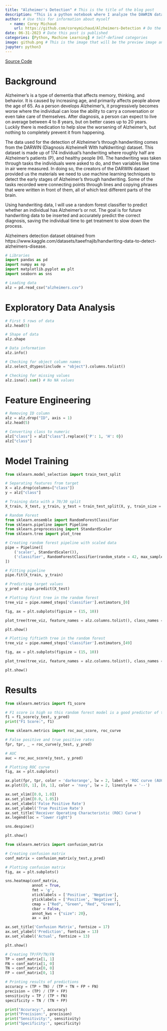 ```yaml
---
title: "Alzheimer's Detection" # This is the title of the blog post
description: "This is a python notebook where I analyze the DAWRIN dataset to detect Alzheimer's in an individual's handwriting. To classify, I used random forest in Python." # This is the description and shows up under the title and picture on the blog page
author: # Use this for information about myself
  - name: Corey Michaud
    url: https://github.com/coreymichaud/Alzheimers-Detection # Do the github page for the website NOT the blog
date: 06-31-2023 # Date this post is published
categories: [Python, Machine Learning] # Self-defined categories
image: github.png # This is the image that will be the preview image and it HAS to be in this file to work
jupyter: python3
---
```


<!-- This is the github button -->

<a href="https://github.com/coreymichaud/Alzheimers-Detection" class="btn" target="_blank"><i class="fab fa-github"></i> Source Code</a>

# Background

Alzheimer's is a type of dementia that affects memory, thinking, and behavior. It is caused by increasing age, and primarily affects people above the age of 65. As a person develops Alzheimer's, it progressively becomes worse where the individual can lose the ability to carry a conversation or even take care of themselves. After diagnosis, a person can expect to live on average between 4 to 8 years, but on better cases up to 20 years. Luckily there is medication to help slow the worsening of Alzheimer's, but nothing to completely prevent it from happening.

The data used for the detection of Alzheimer's through handwriting comes from the DARWIN (Diagnosis AlzheimeR WIth haNdwriting) dataset. This dataset is made up of 174 individual's handwriting where roughly half are Alzheimer's patients (P), and healthy people (H). The handwriting was taken through tasks the individuals were asked to do, and then variables like time in air were measured. In doing so, the creators of the DARWIN dataset provided us the materials we need to use machine learning techniques to detect the early stages of Alzheimer's through handwriting. Some of the tasks recorded were connecting points through lines and copying phrases that were written in front of them, all of which test different parts of the brain.

Using handwriting data, I will use a random forest classifier to predict whether an individual has Alzheimer's or not. The goal is for future handwriting data to be inserted and accurately predict the correct diagnosis, saving the individual time to get treatment to slow down the process.

Alzheimers detection dataset obtained from https://www.kaggle.com/datasets/taeefnajib/handwriting-data-to-detect-alzheimers-disease.

```python
# Libraries
import pandas as pd
import numpy as np
import matplotlib.pyplot as plt
import seaborn as sns
```

```python
# Loading data
alz = pd.read_csv("alzheimers.csv")
```

# Exploratory Data Analysis

```python
# First 5 rows of data
alz.head(5)
```

```python
# Shape of data
alz.shape
```

```python
# Data information
alz.info()
```

```python
# Checking for object column names
alz.select_dtypes(include = "object").columns.tolist()
```

```python
# Checking for missing values
alz.isna().sum() # No NA values
```

# Feature Engineering

```python
# Removing ID column
alz = alz.drop("ID", axis = 1)
alz.head(5)
```

```python
# Converting class to numeric
alz["class"] = alz["class"].replace({'P': 1, 'H': 0})
alz["class"]
```

# Model Training

```python
from sklearn.model_selection import train_test_split

# Separating features from target
X = alz.drop(columns=["class"])
y = alz["class"]

# Training data with a 70/30 split
X_train, X_test, y_train, y_test = train_test_split(X, y, train_size = 0.7, random_state = 42)
```

```python
# Random Forest
from sklearn.ensemble import RandomForestClassifier
from sklearn.pipeline import Pipeline
from sklearn.preprocessing import StandardScaler
from sklearn.tree import plot_tree

# Creating random forest pipeline with scaled data
pipe = Pipeline([
    ('scaler', StandardScaler()),
    ('classifier', RandomForestClassifier(random_state = 42, max_samples = 0.6, min_samples_leaf = 2))
])

# Fitting pipeline
pipe.fit(X_train, y_train)

# Predicting target values
y_pred = pipe.predict(X_test)
```

```python
# Plotting first tree in the random forest
tree_viz = pipe.named_steps['classifier'].estimators_[0]

fig, ax = plt.subplots(figsize = (15, 10))

plot_tree(tree_viz, feature_names = alz.columns.tolist(), class_names = ["Patient", "Healthy"], filled = True)

plt.show()
```

```python
# Plotting fiftieth tree in the random forest
tree_viz = pipe.named_steps['classifier'].estimators_[49]

fig, ax = plt.subplots(figsize = (15, 10))

plot_tree(tree_viz, feature_names = alz.columns.tolist(), class_names = ["Patient", "Healthy"], filled = True)

plt.show()
```

# Results

```python
from sklearn.metrics import f1_score

# F1 score is high so this random forest model is a good predictor of the target
f1 = f1_score(y_test, y_pred)
print("F1 Score:", f1)
```

```python
from sklearn.metrics import roc_auc_score, roc_curve

# False positive and true positive rates
fpr, tpr, _ = roc_curve(y_test, y_pred)

# AUC
auc = roc_auc_score(y_test, y_pred)

# Plotting ROC curve
fig, ax = plt.subplots()

ax.plot(fpr, tpr, color = 'darkorange', lw = 2, label = 'ROC curve (AUC = {:.2f})'.format(auc))
ax.plot([0, 1], [0, 1], color = 'navy', lw = 2, linestyle = '--')

ax.set_xlim([0.0, 1.0])
ax.set_ylim([0.0, 1.05])
ax.set_xlabel('False Positive Rate')
ax.set_ylabel('True Positive Rate')
ax.set_title('Receiver Operating Characteristic (ROC) Curve')
ax.legend(loc = "lower right")

sns.despine()

plt.show()
```

```python
from sklearn.metrics import confusion_matrix

# Creating confusion matrix
conf_matrix = confusion_matrix(y_test,y_pred)

# Plotting confusion matrix 
fig, ax = plt.subplots()

sns.heatmap(conf_matrix,
            annot = True,
            fmt = 'g',
            xticklabels = ['Positive', 'Negative'],
            yticklabels = ['Positive', 'Negative'],
            cmap = ["Red", "Green", "Red", "Green"],
            cbar = False,
            annot_kws = {"size": 20},
            ax = ax)

ax.set_title('Confusion Matrix', fontsize = 17)
ax.set_ylabel('Prediction', fontsize = 13)
ax.set_xlabel('Actual', fontsize = 13)

plt.show()
```

```python
# Creating TP/FP/TN/FN
TP = conf_matrix[1, 1]
FN = conf_matrix[1, 0]
TN = conf_matrix[0, 0]
FP = conf_matrix[0, 1]

# Printing results of predictions
accuracy = (TP + TN) / (TP + TN + FP + FN)
precision = (TP) / (TP + FP)
sensitivity = TP / (TP + FN)
specificity = TN / (TN + FP)

print("Accuracy:", accuracy)
print("Precision:", precision)
print("Sensitivity:", sensitivity)
print("Specificity:", specificity)
```
